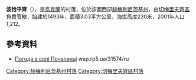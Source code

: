 {{coord|48|54|56|N|26|22|40|E|scale:100000|display=title}}

'''波恰平齊'''（{{lang-uk|Почапинці}}），是[[烏克蘭|烏克蘭]]的村落，位於該國西部[[赫梅利尼茨基州|赫梅利尼茨基州]]，由[[切梅里夫齊區|切梅里夫齊區]]負責管轄，始建於1493年，面積3.03平方公里，海拔高度230米，2001年人口1,212。

==參考資料==
* [http://weather.in.ua/ua/hmel'nickaja/21436 Погода в селі Почапинці] {{Wayback|url=http://weather.in.ua/ua/hmel%27nickaja/21436 |date=20111220134122 }} wap.rp5.ua/31574/ru

{{DEFAULTSORT:Почапинці}}
[[Category:赫梅利尼茨基州村落|Category:赫梅利尼茨基州村落]]
[[Category:切梅里夫齊區村落|Category:切梅里夫齊區村落]]


{{Khmelnytskyi-geo-stub}}